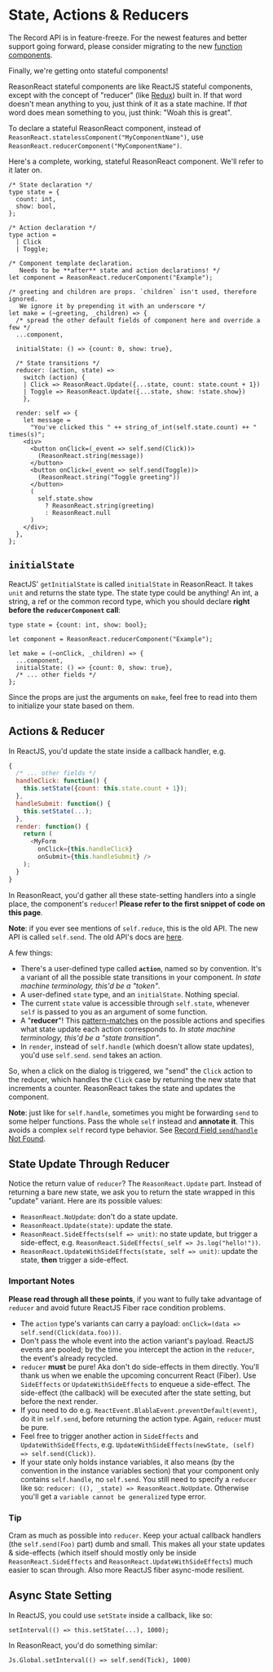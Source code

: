 # State, Actions & Reducers

<Warn>

The Record API is in feature-freeze. For the newest features and better support going forward, please consider migrating to the new <a href="/docs/reason-react/latest/components">function components</a>.

</Warn>

Finally, we're getting onto stateful components!

ReasonReact stateful components are like ReactJS stateful components, except with the concept of "reducer" (like [Redux](http://redux.js.org)) built in. If that word doesn't mean anything to you, just think of it as a state machine. If _that_ word does mean something to you, just think: "Woah this is great".

To declare a stateful ReasonReact component, instead of `ReasonReact.statelessComponent("MyComponentName")`, use `ReasonReact.reducerComponent("MyComponentName")`.

Here's a complete, working, stateful ReasonReact component. We'll refer to it later on.

```reason
/* State declaration */
type state = {
  count: int,
  show: bool,
};

/* Action declaration */
type action =
  | Click
  | Toggle;

/* Component template declaration.
   Needs to be **after** state and action declarations! */
let component = ReasonReact.reducerComponent("Example");

/* greeting and children are props. `children` isn't used, therefore ignored.
   We ignore it by prepending it with an underscore */
let make = (~greeting, _children) => {
  /* spread the other default fields of component here and override a few */
  ...component,

  initialState: () => {count: 0, show: true},

  /* State transitions */
  reducer: (action, state) =>
    switch (action) {
    | Click => ReasonReact.Update({...state, count: state.count + 1})
    | Toggle => ReasonReact.Update({...state, show: !state.show})
    },

  render: self => {
    let message =
      "You've clicked this " ++ string_of_int(self.state.count) ++ " times(s)";
    <div>
      <button onClick=(_event => self.send(Click))>
        (ReasonReact.string(message))
      </button>
      <button onClick=(_event => self.send(Toggle))>
        (ReasonReact.string("Toggle greeting"))
      </button>
      (
        self.state.show
          ? ReasonReact.string(greeting)
          : ReasonReact.null
      )
    </div>;
  },
};
```

## `initialState`

ReactJS' `getInitialState` is called `initialState` in ReasonReact. It takes `unit` and returns the state type. The state type could be anything! An int, a string, a ref or the common record type, which you should declare **right before the `reducerComponent` call**:

```reason
type state = {count: int, show: bool};

let component = ReasonReact.reducerComponent("Example");

let make = (~onClick, _children) => {
  ...component,
  initialState: () => {count: 0, show: true},
  /* ... other fields */
};

```

Since the props are just the arguments on `make`, feel free to read into them to initialize your state based on them.

## Actions & Reducer

In ReactJS, you'd update the state inside a callback handler, e.g.

```javascript
{
  /* ... other fields */
  handleClick: function() {
    this.setState({count: this.state.count + 1});
  },
  handleSubmit: function() {
    this.setState(...);
  },
  render: function() {
    return (
      <MyForm
        onClick={this.handleClick}
        onSubmit={this.handleSubmit} />
    );
  }
}
```

In ReasonReact, you'd gather all these state-setting handlers into a single place, the component's `reducer`! **Please refer to the first snippet of code on this page**.

**Note**: if you ever see mentions of `self.reduce`, this is the old API. The new API is called `self.send`. The old API's docs are [here](https://github.com/reasonml/reason-react/blob/e17fcb5d27a2b7fb2cfdc09d46f0b4cf765e50e4/docs/state-actions-reducer.md).

A few things:

- There's a user-defined type called **`action`**, named so by convention. It's a variant of all the possible state transitions in your component. _In state machine terminology, this'd be a "token"_.
- A user-defined `state` type, and an `initialState`. Nothing special.
- The current `state` value is accessible through `self.state`, whenever `self` is passed to you as an argument of some function.
- A "**reducer**"! This [pattern-matches](/docs/manual/latest/pattern-matching-destructuring) on the possible actions and specifies what state update each action corresponds to. _In state machine terminology, this'd be a "state transition"_.
- In `render`, instead of `self.handle` (which doesn't allow state updates), you'd use `self.send`. `send` takes an action.

So, when a click on the dialog is triggered, we "send" the `Click` action to the reducer, which handles the `Click` case by returning the new state that increments a counter. ReasonReact takes the state and updates the component.

**Note**: just like for `self.handle`, sometimes you might be forwarding `send` to some helper functions. Pass the whole `self` instead and **annotate it**. This avoids a complex `self` record type behavior. See [Record Field `send`/`handle` Not Found](faq#record-field-send--handle-not-found).

## State Update Through Reducer

Notice the return value of `reducer`? The `ReasonReact.Update` part. Instead of returning a bare new state, we ask you to return the state wrapped in this "update" variant. Here are its possible values:

- `ReasonReact.NoUpdate`: don't do a state update.
- `ReasonReact.Update(state)`: update the state.
- `ReasonReact.SideEffects(self => unit)`: no state update, but trigger a side-effect, e.g. `ReasonReact.SideEffects(_self => Js.log("hello!"))`.
- `ReasonReact.UpdateWithSideEffects(state, self => unit)`: update the state, **then** trigger a side-effect.

### Important Notes

**Please read through all these points**, if you want to fully take advantage of `reducer` and avoid future ReactJS Fiber race condition problems.

- The `action` type's variants can carry a payload: `onClick=(data => self.send(Click(data.foo)))`.
- Don't pass the whole event into the action variant's payload. ReactJS events are pooled; by the time you intercept the action in the `reducer`, the event's already recycled.
- `reducer` **must** be pure! Aka don't do side-effects in them directly. You'll thank us when we enable the upcoming concurrent React (Fiber). Use `SideEffects` or `UpdateWithSideEffects` to enqueue a side-effect. The side-effect (the callback) will be executed after the state setting, but before the next render.
- If you need to do e.g. `ReactEvent.BlablaEvent.preventDefault(event)`, do it in `self.send`, before returning the action type. Again, `reducer` must be pure.
- Feel free to trigger another action in `SideEffects` and `UpdateWithSideEffects`, e.g. `UpdateWithSideEffects(newState, (self) => self.send(Click))`.
- If your state only holds instance variables, it also means (by the convention in the instance variables section) that your component only contains `self.handle`, no `self.send`. You still need to specify a `reducer` like so: `reducer: ((), _state) => ReasonReact.NoUpdate`. Otherwise you'll get a `variable cannot be generalized` type error.

### Tip

Cram as much as possible into `reducer`. Keep your actual callback handlers (the `self.send(Foo)` part) dumb and small. This makes all your state updates & side-effects (which itself should mostly only be inside `ReasonReact.SideEffects` and `ReasonReact.UpdateWithSideEffects`) much easier to scan through. Also more ReactJS fiber async-mode resilient.

## Async State Setting

In ReactJS, you could use `setState` inside a callback, like so:

```
setInterval(() => this.setState(...), 1000);
```

In ReasonReact, you'd do something similar:

```reason
Js.Global.setInterval(() => self.send(Tick), 1000)
```
